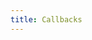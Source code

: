 ```yaml
---
title: Callbacks
---
```


<Columns cols={3}>
  <Card
    title="Datadog Tracer"
    icon="link"
    href="/oss/js-integrations/callbacks/datadog_tracer"
    arrow="true"
    cta="View guide"
  >
  </Card>
  <Card
    title="Upstash Rate Limit"
    icon="link"
    href="/oss/js-integrations/callbacks/upstash_ratelimit_callback"
    arrow="true"
    cta="View guide"
  >
  </Card>
</Columns>